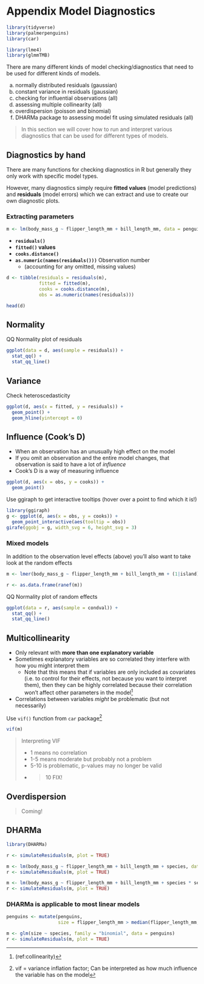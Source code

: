 # Appendix Model Diagnostics {-}

```r
library(tidyverse)
library(palmerpenguins)
library(car)

library(lme4)
library(glmmTMB)
```

There are many different kinds of model checking/diagnostics that need to be used for different kinds of models.

a) normally distributed residuals (gaussian)
b) constant variance in residuals (gaussian)
c) checking for influential observations (all)
d) assessing multiple collinearity (all)
e) overdispersion (poisson and binomial)
f) DHARMa package to assessing model fit using simulated residuals (all)

> In this section we will cover how to run and interpret various diagnostics
> that can be used for different types of models.

## Diagnostics by hand {-}

There are many functions for checking diagnostics in R but generally they only work with specific model types.

However, many diagnostics simply require **fitted values** (model predictions)
and **residuals** (model errors) which we can extract and use to create our own 
diagnostic plots.

### Extracting parameters {-}

```r
m <- lm(body_mass_g ~ flipper_length_mm + bill_length_mm, data = penguins)
```


- **`residuals()`**
- **`fitted()` values**
- **`cooks.distance()`**
- **`as.numeric(names(residuals()))`** Observation number 
  - (accounting for any omitted, missing values)

```r
d <- tibble(residuals = residuals(m),    
            fitted = fitted(m),          
            cooks = cooks.distance(m),
            obs = as.numeric(names(residuals)))
```

```r
head(d)
```

## Normality {-}

QQ Normality plot of residuals
```r
ggplot(data = d, aes(sample = residuals)) +
  stat_qq() +
  stat_qq_line()
```

## Variance {-}

Check heteroscedasticity

```r
ggplot(d, aes(x = fitted, y = residuals)) +
  geom_point() +
  geom_hline(yintercept = 0)
```


## Influence (Cook's D) {-}

- When an observation has an unusually high effect on the model
- If you omit an observation and the entire model changes, that observation is said to have a lot of *influence*
- Cook's D is a way of measuring influence



```r
ggplot(d, aes(x = obs, y = cooks)) +
  geom_point()
```

Use ggiraph to get interactive tooltips (hover over a point to find which it is!)
```r
library(ggiraph)
g <- ggplot(d, aes(x = obs, y = cooks)) +
  geom_point_interactive(aes(tooltip = obs))
girafe(ggobj = g, width_svg = 6, height_svg = 3)
```

### Mixed models {-}

In addition to the observation level effects (above) you'll also want to take 
look at the random effects

```r
m <- lmer(body_mass_g ~ flipper_length_mm + bill_length_mm + (1|island), data = penguins)

r <- as.data.frame(ranef(m))
```

QQ Normality plot of random effects
```r
ggplot(data = r, aes(sample = condval)) +
  stat_qq() +
  stat_qq_line()
```


## Multicollinearity {-}

- Only relevant with **more than one explanatory variable**
- Sometimes explanatory variables are so correlated they interfere with how you might interpret them
  - Note that this means that if variables are only included as covariates 
  (i.e. to control for their effects, not because you want to interpret them), 
  then they can be highly correlated because their correlation won't affect other
  parameters in the model^[(ref:collinearity)]
- Correlations between variables *might* be problematic (but not necessarily)

Use `vif()` function from `car` package^[vif = variance inflation factor; Can be interpreted as how much influence the variable has on the model]

```r
vif(m)
```


> Interpreting VIF
>  
> - 1 means no correlation
> - 1-5 means moderate but probably not a problem
> - 5-10 is problematic, p-values may no longer be valid
> - >10 FIX!


## Overdispersion {-}

> Coming!



## DHARMa {-}

```r
library(DHARMa)

r <- simulateResiduals(m, plot = TRUE)
```

```r
m <- lm(body_mass_g ~ flipper_length_mm + bill_length_mm + species, data = penguins)
r <- simulateResiduals(m, plot = TRUE)

m <- lm(body_mass_g ~ flipper_length_mm + bill_length_mm + species * sex, data = penguins)
r <- simulateResiduals(m, plot = TRUE)
```

### DHARMa is applicable to most linear models {-}

```r
penguins <- mutate(penguins, 
                   size = flipper_length_mm > median(flipper_length_mm, na.rm = TRUE))

m <- glm(size ~ species, family = "binomial", data = penguins)
r <- simulateResiduals(m, plot = TRUE)
```
